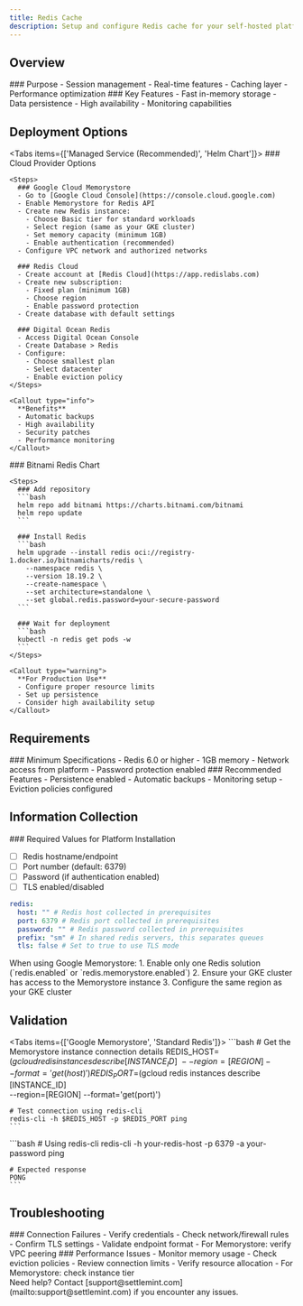 ```yaml
---
title: Redis Cache
description: Setup and configure Redis cache for your self-hosted platform
---
```



## Overview

<div className="grid grid-cols-1 md:grid-cols-2 gap-6 mb-8">
  <Card>
    ### Purpose
    - Session management
    - Real-time features
    - Caching layer
    - Performance optimization
  </Card>

  <Card>
    ### Key Features
    - Fast in-memory storage
    - Data persistence
    - High availability
    - Monitoring capabilities
  </Card>
</div>

## Deployment Options

<Tabs items={['Managed Service (Recommended)', 'Helm Chart']}>
  <Tab value="Managed Service (Recommended)">
    ### Cloud Provider Options

    <Steps>
      ### Google Cloud Memorystore
      - Go to [Google Cloud Console](https://console.cloud.google.com)
      - Enable Memorystore for Redis API
      - Create new Redis instance:
        - Choose Basic tier for standard workloads
        - Select region (same as your GKE cluster)
        - Set memory capacity (minimum 1GB)
        - Enable authentication (recommended)
      - Configure VPC network and authorized networks

      ### Redis Cloud
      - Create account at [Redis Cloud](https://app.redislabs.com)
      - Create new subscription:
        - Fixed plan (minimum 1GB)
        - Choose region
        - Enable password protection
      - Create database with default settings

      ### Digital Ocean Redis
      - Access Digital Ocean Console
      - Create Database > Redis
      - Configure:
        - Choose smallest plan
        - Select datacenter
        - Enable eviction policy
    </Steps>

    <Callout type="info">
      **Benefits**
      - Automatic backups
      - High availability
      - Security patches
      - Performance monitoring
    </Callout>

  </Tab>

  <Tab value="Helm Chart">
    ### Bitnami Redis Chart

    <Steps>
      ### Add repository
      ```bash
      helm repo add bitnami https://charts.bitnami.com/bitnami
      helm repo update
      ```

      ### Install Redis
      ```bash
      helm upgrade --install redis oci://registry-1.docker.io/bitnamicharts/redis \
        --namespace redis \
        --version 18.19.2 \
        --create-namespace \
        --set architecture=standalone \
        --set global.redis.password=your-secure-password
      ```

      ### Wait for deployment
      ```bash
      kubectl -n redis get pods -w
      ```
    </Steps>

    <Callout type="warning">
      **For Production Use**
      - Configure proper resource limits
      - Set up persistence
      - Consider high availability setup
    </Callout>

  </Tab>
</Tabs>

## Requirements

<div className="grid grid-cols-1 md:grid-cols-2 gap-6 mb-8">
  <Card>
    ### Minimum Specifications
    - Redis 6.0 or higher
    - 1GB memory
    - Network access from platform
    - Password protection enabled
  </Card>

  <Card>
    ### Recommended Features
    - Persistence enabled
    - Automatic backups
    - Monitoring setup
    - Eviction policies configured
  </Card>
</div>

## Information Collection

<Callout type="success">
### Required Values for Platform Installation

- [ ] Redis hostname/endpoint
- [ ] Port number (default: 6379)
- [ ] Password (if authentication enabled)
- [ ] TLS enabled/disabled

```yaml
redis:
  host: "" # Redis host collected in prerequisites
  port: 6379 # Redis port collected in prerequisites
  password: "" # Redis password collected in prerequisites
  prefix: "sm" # In shared redis servers, this separates queues
  tls: false # Set to true to use TLS mode
```

<Callout type="info">
When using Google Memorystore:
1. Enable only one Redis solution (`redis.enabled` or `redis.memorystore.enabled`)
2. Ensure your GKE cluster has access to the Memorystore instance
3. Configure the same region as your GKE cluster
</Callout>
</Callout>

## Validation

<Tabs items={['Google Memorystore', 'Standard Redis']}>
  <Tab value="Google Memorystore">
    ```bash
    # Get the Memorystore instance connection details
    REDIS_HOST=$(gcloud redis instances describe [INSTANCE_ID] \
        --region=[REGION] --format='get(host)')
    REDIS_PORT=$(gcloud redis instances describe [INSTANCE_ID] \
        --region=[REGION] --format='get(port)')

    # Test connection using redis-cli
    redis-cli -h $REDIS_HOST -p $REDIS_PORT ping
    ```

  </Tab>

  <Tab value="Standard Redis">
    ```bash
    # Using redis-cli
    redis-cli -h your-redis-host -p 6379 -a your-password ping

    # Expected response
    PONG
    ```

  </Tab>
</Tabs>

## Troubleshooting

<div className="grid grid-cols-1 md:grid-cols-2 gap-6 mb-8">
  <Card>
    ### Connection Failures
    - Verify credentials
    - Check network/firewall rules
    - Confirm TLS settings
    - Validate endpoint format
    - For Memorystore: verify VPC peering
  </Card>

  <Card>
    ### Performance Issues
    - Monitor memory usage
    - Check eviction policies
    - Review connection limits
    - Verify resource allocation
    - For Memorystore: check instance tier
  </Card>
</div>

<Callout type="info">
  Need help? Contact [support@settlemint.com](mailto:support@settlemint.com) if
  you encounter any issues.
</Callout>
